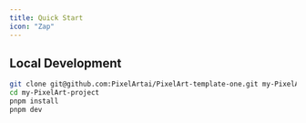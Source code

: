 ```yaml
---
title: Quick Start
icon: "Zap"
---
```


## Local Development

```bash
git clone git@github.com:PixelArtai/PixelArt-template-one.git my-PixelArt-project
cd my-PixelArt-project
pnpm install
pnpm dev
```
